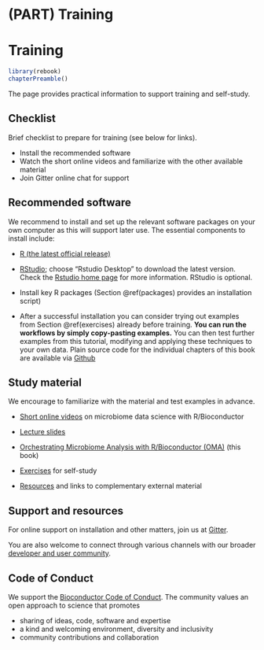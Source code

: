 # (PART) Training {-}

# Training {#training}

```r
library(rebook)
chapterPreamble()
```

The page provides practical information to support training and self-study.


## Checklist {#checklist}

Brief checklist to prepare for training (see below for links).

 * Install the recommended software
 * Watch the short online videos and familiarize with the other available material
 * Join Gitter online chat for support


## Recommended software {#software}

We recommend to install and set up the relevant software packages on
your own computer as this will support later use. The essential
components to install include:

* [R (the latest official release)](https://www.r-project.org/) 

* [RStudio](https://www.rstudio.com/products/rstudio/download/);
  choose "Rstudio Desktop" to download the latest version. Check the
  [Rstudio home page](https://www.rstudio.com/) for more
  information. RStudio is optional.

* Install key R packages (Section \@ref(packages) provides an installation script)

* After a successful installation you can consider trying out examples
  from Section \@ref(exercises) already before training. **You can run
  the workflows by simply copy-pasting examples.** You can then test
  further examples from this tutorial, modifying and applying these
  techniques to your own data. Plain source code for the individual chapters of this book are available via [Github](https://github.com/microbiome/OMA/tree/master/R)



## Study material {#material}

We encourage to familiarize with the material and test examples in advance.

 * [Short online videos](https://www.youtube.com/playlist?list=PLjiXAZO27elAJEptP59BN3whVJ61XIkST) on microbiome data science with R/Bioconductor  

 * [Lecture slides](https://microbiome.github.io/)

 * [Orchestrating Microbiome Analysis with R/Bioconductor (OMA)](https://microbiome.github.io/OMA/) (this book)

 * [Exercises](https://microbiome.github.io/OMA/exercises.html) for self-study

 * [Resources](https://microbiome.github.io/OMA/resources.html) and links to complementary external material



## Support and resources

For online support on installation and other matters, join us at
[Gitter](https://gitter.im/microbiome/miaverse?utm_source=badge&utm_medium=badge&utm_campaign=pr-badge&utm_content=badge).

You are also welcome to connect through various channels with our
broader [developer and user community](https://microbiome.github.io).


## Code of Conduct {#coc}

We support the [Bioconductor Code of Conduct](https://bioconductor.github.io/bioc_coc_multilingual/). The community values an open approach to science that promotes 

  - sharing of ideas, code, software and expertise
  - a kind and welcoming environment, diversity and inclusivity
  - community contributions and collaboration

